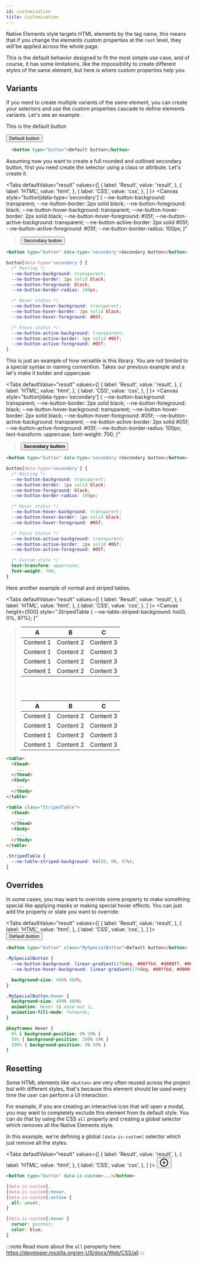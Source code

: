 ```yaml
---
id: customization
title: Customization
---
```


Native Elements style targets HTML elements by the tag name, this means that if you change the elements custom properties at the `root` level, they will'be applied across the whole page.

This is the default behavior designed to fit the most simple use case, and of course, it has some limitations, like the impossibility to create different styles of the same element, but here is where custom properties help you.

## Variants

If you need to create multiple variants of the same element, you can create your selectors and use the custom properties cascade to define elements variants. Let's see an example.

This is the default button

<Canvas>
  <button type="button">Default button</button>
</Canvas>

```html
  <button type="button">Default button</button>
```

Assuming now you want to create a full rounded and outlined secondary button, first you need create the selector using a class or attribute. Let's create it.

<Tabs
  defaultValue="result"
  values={[
    { label: 'Result', value: 'result', },
    { label: 'HTML', value: 'html', },
    { label: 'CSS', value: 'css', },
  ]
}>
<TabItem value="result">
  <Canvas style="button[data-type='secondary'] {
      --ne-button-background: transparent;
      --ne-button-border: 2px solid black;
      --ne-button-foreground: black;
      --ne-button-hover-background: transparent;
      --ne-button-hover-border: 2px solid black;
      --ne-button-hover-foreground: #05f;
      --ne-button-active-background: transparent;
      --ne-button-active-border: 2px solid #05f;
      --ne-button-active-foreground: #05f;
      --ne-button-border-radius: 100px;
    }"
  ><button type="button" data-type='secondary'>Secondary button</button></Canvas>
</TabItem>
<TabItem value="html">

```html
<button type="button" data-type='secondary'>Secondary button</button>
```

</TabItem>
<TabItem value="css">

```css
button[data-type='secondary'] {
  /* Resting */
  --ne-button-background: transparent;
  --ne-button-border: 2px solid black;
  --ne-button-foreground: black;
  --ne-button-border-radius: 100px;

  /* Hover status */
  --ne-button-hover-background: transparent;
  --ne-button-hover-border: 2px solid black;
  --ne-button-hover-foreground: #05f;

  /* Focus status */
  --ne-button-active-background: transparent;
  --ne-button-active-border: 2px solid #05f;
  --ne-button-active-foreground: #05f;
}
```

</TabItem>
</Tabs>

This is just an example of how versatile is this library. You are not binded to a special syntax or naming convention. Takes our previous example and a let's make it bolder and uppercase:

<Tabs
  defaultValue="result"
  values={[
    { label: 'Result', value: 'result', },
    { label: 'HTML', value: 'html', },
    { label: 'CSS', value: 'css', },
  ]
}>
<TabItem value="result">
  <Canvas style="button[data-type='secondary'] {
      --ne-button-background: transparent;
      --ne-button-border: 2px solid black;
      --ne-button-foreground: black;
      --ne-button-hover-background: transparent;
      --ne-button-hover-border: 2px solid black;
      --ne-button-hover-foreground: #05f;
      --ne-button-active-background: transparent;
      --ne-button-active-border: 2px solid #05f;
      --ne-button-active-foreground: #05f;
      --ne-button-border-radius: 100px;
      text-transform: uppercase;
      font-weight: 700;
    }"
  ><button type="button" data-type='secondary'><b>Secondary button</b></button></Canvas>
</TabItem>
<TabItem value="html">

```html
<button type="button" data-type='secondary'>Secondary button</button>
```

</TabItem>
<TabItem value="css">

```css
button[data-type='secondary'] {
  /* Resting */
  --ne-button-background: transparent;
  --ne-button-border: 2px solid black;
  --ne-button-foreground: black;
  --ne-button-border-radius: 100px;

  /* Hover status */
  --ne-button-hover-background: transparent;
  --ne-button-hover-border: 2px solid black;
  --ne-button-hover-foreground: #05f;

  /* Focus status */
  --ne-button-active-background: transparent;
  --ne-button-active-border: 2px solid #05f;
  --ne-button-active-foreground: #05f;

  /* Custom style */
  text-transform: uppercase;
  font-weight: 700;
}
```

</TabItem>
</Tabs>

Here another example of normal and striped tables.


<Tabs
  defaultValue="result"
  values={[
    { label: 'Result', value: 'result', },
    { label: 'HTML', value: 'html', },
    { label: 'CSS', value: 'css', },
  ]
}>
<TabItem value="result">
  <Canvas height={500} style=".StripedTable {
      --ne-table-striped-background: hsl(0, 0%, 97%);
    }"
  ><table><thead><tr><th><b>A</b></th><th><b>B</b></th><th><b>C</b></th></tr></thead><tbody><tr><td>Content 1</td><td>Content 2</td><td>Content 3</td></tr><tr><td>Content 1</td><td>Content 2</td><td>Content 3</td></tr><tr><td>Content 1</td><td>Content 2</td><td>Content 3</td></tr><tr><td>Content 1</td><td>Content 2</td><td>Content 3</td></tr></tbody></table><br /><br /><table class="StripedTable"><thead><tr><th><b>A</b></th><th><b>B</b></th><th><b>C</b></th></tr></thead><tbody><tr><td>Content 1</td><td>Content 2</td><td>Content 3</td></tr><tr><td>Content 1</td><td>Content 2</td><td>Content 3</td></tr><tr><td>Content 1</td><td>Content 2</td><td>Content 3</td></tr><tr><td>Content 1</td><td>Content 2</td><td>Content 3</td></tr></tbody></table></Canvas>
</TabItem>
<TabItem value="html">

```html
<table>
  <thead>
    ...
  </thead>
  <tbody>
    ...
  </tbody>
</table>

<table class="StripedTable">
  <thead>
    ...
  </thead>
  <tbody>
    ...
  </tbody>
</table>
```

</TabItem>
<TabItem value="css">

```css
.StripedTable {
  --ne-table-striped-background: hsl(0, 0%, 97%);
}
```

</TabItem>
</Tabs>

## Overrides

In some cases, you may want to override some property to make something special like applying masks or making special hover effects. You can just add the property or state you want to override:

<Tabs
  defaultValue="result"
  values={[
    { label: 'Result', value: 'result', },
    { label: 'HTML', value: 'html', },
    { label: 'CSS', value: 'css', },
  ]
}>
<TabItem value="result">
  <Canvas style="
.MySpecialButton {
  --ne-button-background: linear-gradient(270deg, #00ffbd, #d000ff, #00ffbd);
  --ne-button-hover-background: linear-gradient(270deg, #00ffbd, #d000ff, #00ffbd);
  background-size: 400% 400%;
}
.MySpecialButton:hover {
  background-size: 400% 400%;
  animation: Hover 1s ease-out 1;
  animation-fill-mode: forwards;
}
@keyframes Hover {
  0% { background-position: 0% 50% }
  100% { background-position: 100% 50% }
}"><button type="button" class="MySpecialButton">Default button</button></Canvas>
</TabItem>
<TabItem value="html">

```html
<button type="button" class="MySpecialButton">Default button</button>
```

</TabItem>
<TabItem value="css">

```css
.MySpecialButton {
  --ne-button-background: linear-gradient(270deg, #00ffbd, #d000ff, #00ffbd);
  --ne-button-hover-background: linear-gradient(270deg, #00ffbd, #d000ff, #00ffbd);

  background-size: 400% 400%;
}

.MySpecialButton:hover {
  background-size: 400% 400%;
  animation: Hover 1s ease-out 1;
  animation-fill-mode: forwards;
}

@keyframes Hover {
  0% { background-position: 0% 50% }
  50% { background-position: 100% 50% }
  100% { background-position: 0% 50% }
}
```

</TabItem>
</Tabs>


## Resetting

Some HTML elements like `<button>` are very often reused across the project but with different styles, that's because this element should be used every time the user can perform a UI interaction.

For example, if you are creating an interactive icon that will open a modal, you may want to completely exclude this element from its default style. You can do that by using the CSS `all` property and creating a global selector which removes all the Native Elements style.

In this example, we're defining a global `[data-is-custom]` selector which just remove all the styles.

<Tabs
  defaultValue="result"
  values={[
    { label: 'Result', value: 'result', },
    { label: 'HTML', value: 'html', },
    { label: 'CSS', value: 'css', },
  ]
}>
<TabItem value="result">
  <Canvas style="
[data-is-custom],
[data-is-custom]:hover,
[data-is-custom]:active {
  all: unset;
}
[data-is-custom]:hover {
  color: blue;
  cursor: pointer;
}
[data-is-custom] svg {
  height: 44px;
  width: 44px;
  margin: 0;
}
"><button type="button" data-is-custom><svg width="24" height="24" viewBox="0 0 24 24" fill="none" xmlns="http://www.w3.org/2000/svg"><path fill-rule="evenodd" clip-rule="evenodd" d="M12 21a9 9 0 100-18 9 9 0 000 18zm0 2c6.075 0 11-4.925 11-11S18.075 1 12 1 1 5.925 1 12s4.925 11 11 11z" fill="currentColor"/><path d="M16 12l-6 4.33V7.67L16 12z" fill="currentColor"/></svg></button></Canvas>
</TabItem>
<TabItem value="html">

```html
<button type="button" data-is-custom>...</button>
```

</TabItem>
<TabItem value="css">

```css
[data-is-custom],
[data-is-custom]:hover,
[data-is-custom]:active {
  all: unset;
}

[data-is-custom]:hover {
  cursor: pointer;
  color: blue;
}
```

</TabItem>
</Tabs>

:::note
Read more about the `all` peroperty here:
https://developer.mozilla.org/en-US/docs/Web/CSS/all
:::

